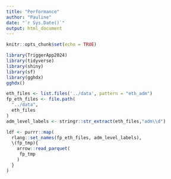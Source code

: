 ```yaml
---
title: "Performance"
author: "Pauline"
date: "`r Sys.Date()`"
output: html_document
---
```


```r
knitr::opts_chunk$set(echo = TRUE)
```

```r
library(TriggerApp2024)
library(tidyverse)
library(shiny)
library(sf)
library(gghdx)
gghdx()

```

```r
eth_files <- list.files('../data', pattern = "eth_adm")
fp_eth_files <- file.path(
  "../data",
  eth_files
)
adm_level_labels <- stringr::str_extract(eth_files,"adm\\d")

ldf <- purrr::map(
  rlang::set_names(fp_eth_files, adm_level_labels),
  \(fp_tmp){
    arrow::read_parquet(
     fp_tmp
    )
  }
)

```


```r

```